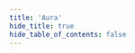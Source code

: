 ```yaml
---
title: 'Aura'
hide_title: true
hide_table_of_contents: false
---
```



<ChainLayout>
  <ChainHero
    name="Aura"
    iconUrl="img/aura-icon.svg"
    bgColor=""
    scope="mainnet"
    chainId="aura_6322-2"
    nodeVersion="v0.9.3"
    token=""
    stakeUrl=""
    restakeUrl=""
    websiteUrl="https://aura.network/"
    githubUrl="https://github.com/aura-nw"
    xUrl="https://twitter.com/AuraNetworkHQ"
    discordUrl="https://discord.com/invite/ZFHepmtZvr"
  />

  <ProductLinks
    appUrl=""
    appImageUrl="img/products/"
    explorerUrl=""
    faucetUrl=""
  />

  <ToolsGrid
    chainName="aura"
    showInstall={true}
    showUpgrade={true}
    showGenesis={true}
    showCli={true}
    showEndpoints={true}
    showStateSync={true}
    showSnapshot={true}
    showLivePeers={true}
    showSeed={true}
    showAddressBook={true}
    showExplorersList={false}
    showPublicEndpoints={false}
    showUsefulTools={false}
    showUpgradeWatcher={false}
  />

</ChainLayout>
